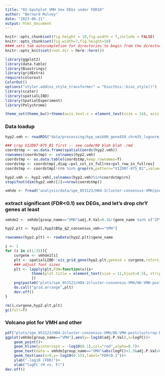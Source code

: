 ```yaml
---
title: "02-Spotplot VMH Sex DEGs under FDR10"
author: "Bernard Mulvey"
date: "2023-06-21"
output: html_document
---
```



```r
knitr::opts_chunk$set(fig.height = 10,fig.width = 7,include = FALSE)
knitr::opts_chunk$set(fig.width=7,fig.height=10)
#### sets tab autocompletion for directories to begin from the directory containing the .Rproj session, instead of the script's directory if different
knitr::opts_knit$set(root.dir = here::here())

library(ggplot2)
library(data.table)
library(Biostrings)
library(gridExtra)
require(colorout)
ColorOut()
options("styler.addins_style_transformer" = "biocthis::bioc_style()")
library(scater)
library(spatialLIBD)
library(SpatialExperiment)
library(Polychrome)

theme_set(theme_bw()+theme(axis.text.x = element_text(size = 14), axis.title.x = element_text(size = 16), axis.text.y = element_text(size = 14), axis.title.y = element_text(size =16), plot.title = element_text(size = 20,hjust=0.5), strip.text = element_text(size=18), legend.text = element_text(size=10), legend.title = element_text(size=11,hjust=0.5)))
```

### Data loadup
```r
hyp2.vmh <- readRDS("data/processing/hyp_umi600_gene450_chrm35_lognorm_061323_HarmonyBSpc-q2VMH_rowname-key.RDS")

### crop V12D07-075_B1 first -- see code/00 blah blah .rmd
coordstmp <- as.data.frame(spatialCoords(hyp2.vmh))
rownames(coordstmp) <- colnames(hyp2.vmh)
coordstmp <- as.data.table(coordstmp,keep.rownames=T)
coordstmp <- coordstmp[,diag:=pxl_col_in_fullres+pxl_row_in_fullres]
coordstmp <- coordstmp[!(rn %in% grep(rn,pattern="V12D07-075_B1",value=T)&diag>30000)]

hyp2.vmh <- hyp2.vmh[,colnames(hyp2.vmh)%in%coordstmp$rn]
stopifnot(dim(hyp2.vmh)[2]==nrow(coordstmp))

vmhde <- fread("analysis/data/spe_053123/H04-2cluster-consensus-VMH/pseudobulk-SEX-DE_Bspace-VMH-nonvmh-clusters_postcluster-crop_V12D07075B1.txt")

```

### extract significant (FDR<0.1) sex DEGs, and let's drop chrY genes at least
```r
vmhde2 <- vmhde[group_name=="VMH"&adj.P.Val<0.1&!(gene_name %in% c("ZFY","UTY","PRKY","DDX3Y","TTTY14","NLGN4Y","EIF1AY","TMSB4Y","USP9Y","PCDH11Y","RPS4Y1","KDM5D")),gene_name]

hyp2.plt <- hyp2[,hyp2$BSp_q2_consensus_vmh=="VMH"]

rownames(hyp2.plt) <- rowData(hyp2.plt)$gene_name

i <- 1
for (i in c(1:35)){
    curgene <- vmhde2[i]
    plt <- spatialLIBD::vis_grid_gene(hyp2.plt,geneid = curgene,return_plots = T,spatial=F,point_size = 1,auto_crop = T)
    ### adjust font sizes
    plt <- lapply(plt,FUN=function(x){x+
            theme(plot.title = element_text(size = 11,hjust=0.5), strip.text = element_text(size=10), legend.text = element_text(size=10), legend.title = element_text(size=10,hjust=0.5))
            })
    png(paste0("plots/spe_053123/H04-2cluster-consensus-VMH/06-VMH-postclustcrop-D07075B1_sexDEGs_spotplots/",curgene,".png"),width=1000,height=800)
    do.call("grid.arrange",plt)
    dev.off()
}

rm(i,curgene,hyp2.plt,plt)
gc(full=T)
```


### Volcano plot for VMH and other
```r
pdf("plots/spe_053123/H04-2cluster-consensus-VMH/06-VMH-postclustcrop-D07075B1_sexDEGs_spotplots/VMH Sex DE volcano.pdf",height=7,width=7)
ggplot(vmhde[group_name=="VMH"],aes(y=-log10(adj.P.Val),x=logFC))+
    geom_point()+
    geom_hline(yintercept = -log10(0.1),col="red",alpha=0.7)+
    geom_text(data = vmhde[group_name=="VMH"&abs(logFC)>1.5&adj.P.Val<0.05&gene_name %in% vmhde2],aes(x=ifelse(logFC<0,yes=logFC-2,no=logFC+2),y=-log10(adj.P.Val)+0.1,label=gene_name))+
    geom_text(aes(x=9,y=-log10(0.15),label="FDR<0.1"))+
    ylab("-log10 (FDR)")+
    xlab("logFC (M vs. F)")
dev.off()
    



```
